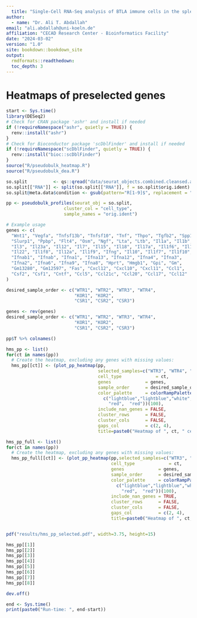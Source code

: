 ```yaml
---
  title: "Single-Cell RNA-Seq analysis of BTLA immune cells in the spleen of RIPK3-/- Casp8CS/CS mice"
author:
  - name: "Dr. Ali T. Abdallah"
email: "ali.abdallah@uni-koeln.de"
affiliation: "CECAD Research Center - Bioinformatics Facility"
date: "2024-03-02"
version: "1.0"
site: bookdown::bookdown_site
output:
  rmdformats::readthedown:
  toc_depth: 3
---
```

  
# Heatmaps of preselected genes

```r

start <- Sys.time()
library(DESeq2)
# Check for CRAN package 'ashr' and install if needed
if (!requireNamespace("ashr", quietly = TRUE)) {
  renv::install("ashr")
}
# Check for Bioconductor package 'scDblFinder' and install if needed
if (!requireNamespace("scDblFinder", quietly = TRUE)) {
  renv::install("bioc::scDblFinder")
}
source("R/pseudobulk_heatmap.R")
source("R/pseudobulk_dea.R")

so.split          <- qs::qread("data/seurat_objects.combined.cleansed.annotated.250428.qs")
so.split[["RNA"]] <- split(so.split[["RNA"]], f = so.split$orig.ident)
so.split@meta.data$condition <- gsub(pattern="R[1-9]$", replacement = "", so.split$orig.ident)

pp <- pseudobulk_profiles(seurat_obj = so.split,
                      cluster_col = "cell_type",
                      sample_names = "orig.ident")

# Example usage
genes <- c(
  "Wnt1", "Vegfa", "Tnfsf13b", "Tnfsf10", "Tnf", "Thpo", "Tgfb2", "Spp1",
  "Slurp1", "Ppbp", "Flt4", "Osm", "Ngf", "Lta", "Ltb", "Il1a", "Il1b", "Il2",
  "Il3", "Il23a", "Il12", "Il7", "Il15", "Il18", "Il17a", "Il1f6", "Il1f5",
  "Il22", "Il1f8", "Il12a", "Il1f9", "Ifng", "Il10", "Il1f7", "Il1f10",
  "Ifnab1", "Ifnab", "Ifna1", "Ifna13", "Ifna12", "Ifna4", "Ifna3", 
  "Ifna2", "Ifna6", "Ifna9", "Ifna8", "Hprt", "Hmgb1", "Gpi", "Gm", 
  "Gm13280", "Gm12597", "Fas", "Cxcl12", "Cxcl10", "Cxcl11", "Ccl1", 
  "Csf2", "Csf1", "Cntf", "Ccl5", "Ccl21c", "Ccl20", "Ccl17", "Ccl12"
) 

desired_sample_order <- c("WTR1", "WTR2", "WTR3", "WTR4",
                          "KOR1", "KOR2",
                          "CSR1", "CSR2", "CSR3")

genes <- rev(genes)
desired_sample_order <- c("WTR1", "WTR2", "WTR3", "WTR4",
                          "KOR1", "KOR2",
                          "CSR1", "CSR2", "CSR3")

pp$T %>% colnames()

hms_pp <- list()
for(ct in names(pp))
  # Create the heatmap, excluding any genes with missing values:
  hms_pp[[ct]] <- (plot_pp_heatmap(pp, 
                                   selected_samples=c("WTR3", "WTR4", "KOR1", "KOR2", "CSR2", "CSR3"),
                                   cell_type             = ct,
                                   genes             = genes,
                                   sample_order      = desired_sample_order, 
                                   color_palette     = colorRampPalette(
                                     c("lightblue","lightblue","white",
                                       "red",  "red"))(100),
                                   include_nan_genes = FALSE,
                                   cluster_rows      = FALSE,
                                   cluster_cols      = FALSE,
                                   gaps_col          = c(2, 4),
                                   title=paste0("Heatmap of ", ct, " cells"))) 

hms_pp_full <- list()
for(ct in names(pp))
  # Create the heatmap, excluding any genes with missing values:
  hms_pp_full[[ct]] <- (plot_pp_heatmap(pp,selected_samples=c("WTR3", "WTR4", "KOR1", "KOR2", "CSR2", "CSR3"),
                                        cell_type             = ct,
                                        genes             = genes,
                                        sample_order      = desired_sample_order,
                                        color_palette     = colorRampPalette(
                                          c("lightblue","lightblue","white",
                                            "red",  "red"))(100),
                                        include_nan_genes = TRUE,
                                        cluster_rows      = FALSE,
                                        cluster_cols      = FALSE,
                                        gaps_col          = c(2, 4),
                                        title=paste0("Heatmap of ", ct, " cells"))) 


pdf("results/hms_pp_selected.pdf", width=3.75, height=15)

hms_pp[[1]]
hms_pp[[2]]
hms_pp[[3]]
hms_pp[[4]]
hms_pp[[5]]
hms_pp[[6]]
hms_pp[[7]]
hms_pp[[8]]

dev.off()

end <- Sys.time()
print(paste0("Run-time: ", end-start))
```

